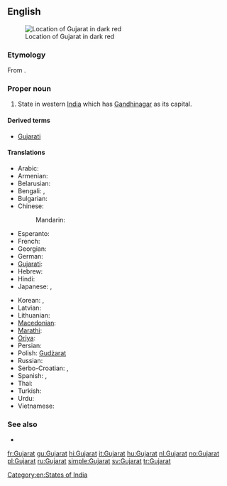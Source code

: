 ==English==
{{wikipedia}}
[[Image:Goa in India (disputed hatched).svg|thumb|Location of Gujarat in dark red]]

===Etymology===
From {{etyl|gu}} {{term|ગુજરાત|lang=gu|sc=Gujr}}.

===Proper noun===
{{en-proper noun}}

# State in western [[India]] which has [[Gandhinagar]] as its capital.

====Derived terms====
* [[Gujarati]]

====Translations====
{{trans-top|state in India}}
* Arabic: {{t|ar|غوجارات|m|tr=ghujaraat}}
* Armenian: {{t-|hy|Գուջարաթ|tr=Guǰarat’}}
* Belarusian: {{t|be|Гуджарат|m|tr=Gudžarát|xs=Belarusian}}
* Bengali: {{t-|bn|গুজরাট|sc=Beng|xs=Bengali}}, {{t|bn|গুজরাত|sc=Beng}}
* Bulgarian: {{t|bg|Гуджарат|m|tr=Gudžarát}}
* Chinese:
*: Mandarin: {{t|cmn|古吉拉特邦|tr=Gǔjílātè-bāng|sc=Hani}}
* Esperanto: {{t|eo|Guĝarato|xs=Esperanto}}
* French: {{t+|fr|Gujarat|m}}
* Georgian: {{t|ka|გუჯარათი|sc=Geor|xs=Georgian}}
* German: {{t-|de|Gujarat|n}}
* [[Gujarati]]: {{t+|gu|ગુજરાત|tr=gujarāt|sc=Gujr|xs=Gujarati}}
* Hebrew: {{t|he|גוג'אראט}}
* Hindi: {{t+|hi|गुजरात|tr=gujarāt|xs=Hindi}}
* Japanese: {{t|ja|グジャラート州|tr=Gujarāto-shū}},  {{t|ja|グジャラート|tr=Gujarāto}}
{{trans-mid}}
* Korean: {{t|ko|구자라트 주|tr=Gujaratteu ju|sc=Hang}},  {{t|ko|구자라트|tr=Gujaratteu|sc=Hang}}
* Latvian: {{t|lv|Gudžarāta|xs=Latvian}}
* Lithuanian: {{t|lt|Gudžaratas|m|xs=Lithuanian}}
* [[Macedonian]]: {{t|mk|Гуџарат|m|tr=Gudžarát}}
* [[Marathi]]: {{t-|mr|गुजरात|tr=gujarāt|sc=Deva|xs=Marathi}}
* [[Oriya]]: {{t|or|ଗୁଜୁରାଟ|sc=Orya}}
* Persian: {{t|fa|گجرات|alt=گُجَرات|xs=Persian}}
* Polish: [[Gudżarat]] {{m}}
* Russian: {{t|ru|Гуджарат|m|tr=Gudžarát}}
* Serbo-Croatian: {{t|sh|Гуџарат|m|sc=Cyrl|xs=Serbo-Croatian}},  {{t|sh|Gujarat|m|xs=Serbo-Croatian}}
* Spanish: {{t|es|Guyarat|m}},  {{t-|es|Gujarat|m}}
* Thai: {{t|th|รัฐคุชราต|tr=rát kú-chá-raa-dtor}}
* Turkish: {{t|tr|Gucerat}}
* Urdu: {{t|ur|گجرات|tr=gujarāt|xs=Urdu}}
* Vietnamese: {{t-|vi|Gujarat|xs=Vietnamese}}
{{trans-bottom}}

===See also===
* {{list|en|states of India}}

[[Category:en:States of India]]

[[fr:Gujarat]]
[[gu:Gujarat]]
[[hi:Gujarat]]
[[it:Gujarat]]
[[hu:Gujarat]]
[[nl:Gujarat]]
[[no:Gujarat]]
[[pl:Gujarat]]
[[ru:Gujarat]]
[[simple:Gujarat]]
[[sv:Gujarat]]
[[tr:Gujarat]]